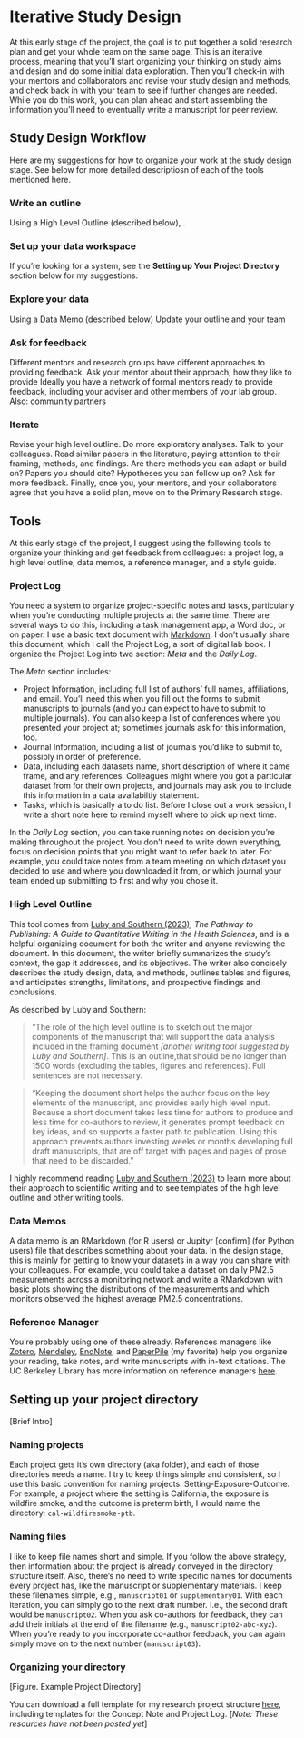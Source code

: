 # Iterative Study Design {#iterative-design}

At this early stage of the project, the goal is to put together a solid research plan and get your whole team on the same page. This is an iterative process, meaning that you'll start organizing your thinking on study aims and design and do some initial data exploration. Then you'll check-in with your mentors and collaborators and revise your study design and methods, and check back in with your team to see if further changes are needed. While you do this work, you can plan ahead and start assembling the information you'll need to eventually write a manuscript for peer review.

## Study Design Workflow

Here are my suggestions for how to organize your work at the study design stage. See below for more detailed descriptiosn of each of the tools mentioned here.

### Write an outline

Using a High Level Outline (described below), .

### Set up your data workspace

If you're looking for a system, see the **Setting up Your Project Directory** section below for my suggestions.

### Explore your data

Using a Data Memo (described below)
Update your outline and your team

### Ask for feedback

Different mentors and research groups have different approaches to providing feedback. Ask your mentor about their approach, how they like to provide
Ideally you have a network of formal mentors ready to provide feedback, including your adviser and other members of your lab group.
Also: community partners

### Iterate

Revise your high level outline. Do more exploratory analyses. Talk to your colleagues. Read similar papers in the literature, paying attention to their framing, methods, and findings. Are there methods you can adapt or build on? Papers you should cite? Hypotheses you can follow up on? Ask for more feedback. Finally, once you, your mentors, and your collaborators agree that you have a solid plan, move on to the Primary Research stage.

## Tools 

At this early stage of the project, I suggest using the following tools to organize your thinking and get feedback from colleagues: a project log, a high level outline, data memos, a reference manager, and a style guide.

### Project Log

You need a system to organize project-specific notes and tasks, particularly when you're conducting multiple projects at the same time. There are several ways to do this, including a task management app, a Word doc, or on paper. I use a basic text document with [Markdown](https://www.markdownguide.org/getting-started/). I don't usually share this document, which I call the Project Log, a sort of digital lab book. I organize the Project Log into two section: *Meta* and the *Daily Log*.

The *Meta* section includes:

- Project Information, including full list of authors' full names, affiliations, and email. You'll need this when you fill out the forms to submit manuscripts to journals (and you can expect to have to submit to multiple journals). You can also keep a list of conferences where you presented your project at; sometimes journals ask for this information, too.
- Journal Information, including a list of journals you'd like to submit to, possibly in order of preference.
- Data, including each datasets name, short description of where it came frame, and any references. Colleagues might where you got a particular dataset from for their own projects, and journals may ask you to include this information in a data availabiltiy statement.
- Tasks, which is basically a to do list. Before I close out a work session, I write a short note here to remind myself where to pick up next time.

In the *Daily Log* section, you can take running notes on decision you're making throughout the project. You don't need to write down everything, focus on decision points that you might want to refer back to later. For example, you could take notes from a team meeting on which dataset you decided to use and where you downloaded it from, or which journal your team ended up submitting to first and why you chose it. 

### High Level Outline

This tool comes from [Luby and Southern (2023)](https://doi.org/10.1007/978-3-030-98175-4), *The Pathway to Publishing: A Guide to Quantitative Writing in the Health Sciences*, and is a helpful organizing document for both the writer and anyone reviewing the document. In this document, the writer briefly summarizes the study's context, the gap it addresses, and its objectives. The writer also concisely describes the study design, data, and methods, outlines tables and figures, and anticipates strengths, limitations, and prospective findings and conclusions.

As described by Luby and Southern: 

> "The role of the high level outline is to sketch out the major components of the manuscript  that will support the data analysis included in the framing document *[another writing tool suggested by Luby and Southern]*. This is an outline,that should be no longer than 1500 words (excluding the tables, figures and references). Full sentences are not necessary.

> "Keeping the document short helps the author focus on the key elements of the manuscript, and provides early high level input. Because a short document takes less time for authors to produce and less time for co-authors to review, it generates prompt feedback on key ideas, and so supports a faster path to publication. Using this approach  prevents authors investing weeks or months developing full draft manuscripts, that are off target with pages and pages of prose that need to be discarded."

I highly recommend reading [Luby and Southern (2023)](https://doi.org/10.1007/978-3-030-98175-4) to learn more about their approach to scientific writing and to see templates of the high level outline and other writing tools.

### Data Memos

A data memo is an RMarkdown (for R users) or Jupityr [confirm] (for Python users) file that describes something about your data. In the design stage, this is mainly for getting to know your datasets in a way you can share with your colleagues. For example, you could take a dataset on daily PM2.5 measurements across a monitoring network and write a RMarkdown with basic plots showing the distributions of the measurements and which monitors observed the highest average PM2.5 concentrations.

### Reference Manager

You're probably using one of these already. References managers like [Zotero](https://www.zotero.org/), [Mendeley](https://www.mendeley.com/), [EndNote](https://endnote.com/), and [PaperPile](https://paperpile.com/) (my favorite) help you organize your reading, take notes, and write manuscripts with in-text citations. The UC Berkeley Library has more information on reference managers [here](https://guides.lib.berkeley.edu/publichealth/citations).

## Setting up your project directory 

[Brief Intro]

### Naming projects

Each project gets it's own directory (aka folder), and each of those directories needs a name. I try to keep things simple and consistent, so I use this basic convention for naming projects: Setting-Exposure-Outcome. For example, a project where the setting is California, the exposure is wildfire smoke, and the outcome is preterm birth, I would name the directory: `cal-wildfiresmoke-ptb`.

### Naming files

I like to keep file names short and simple. If you follow the above strategy, then information about the project is already conveyed in the directory structure itself. Also, there's no need to write specific names for documents every project has, like the manuscript or supplementary materials. I keep these filenames simple, e.g., `manuscript01` or `supplementary01`. With each iteration, you can simply go to the next draft number. I.e., the second draft would be `manuscript02`. When you ask co-authors for feedback, they can add their initials at the end of the filename (e.g., `manuscript02-abc-xyz`). When you're ready to you incorporate co-author feedback, you can again simply move on to the next number (`manuscript03`).

### Organizing your directory 

[Figure. Example Project Directory]

You can download a full template for my research project structure [here](), including templates for the Concept Note and Project Log. [*Note: These resources have not been posted yet*]